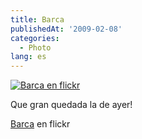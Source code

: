 ```yaml
---
title: Barca
publishedAt: '2009-02-08'
categories:
  - Photo
lang: es
---
```


[![Barca en flickr](https://farm4.static.flickr.com/3359/3261769560_8fcab26968.jpg)](http://www.flickr.com/photos/ryck/3261769560/ 'Barca')

Que gran quedada la de ayer!

[Barca](http://www.flickr.com/photos/ryck/3261769560/) en flickr

